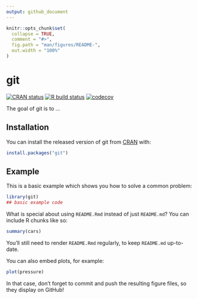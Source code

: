 ```yaml
---
output: github_document
---
```


<!-- README.md is generated from README.Rmd. Please edit that file -->

```r
knitr::opts_chunk$set(
  collapse = TRUE,
  comment = "#>",
  fig.path = "man/figures/README-",
  out.width = "100%"
)
```

# git

<!-- badges: start -->
[![CRAN status](https://www.r-pkg.org/badges/version/git)](https://CRAN.R-project.org/package=git)
[![R build status](https://github.com/randy3k/git/workflows/R-CMD-check/badge.svg)](https://github.com/randy3k/git/actions)
[![codecov](https://codecov.io/gh/randy3k/git/branch/master/graph/badge.svg)](https://codecov.io/gh/randy3k/git)
<!-- badges: end -->

The goal of git is to ...

## Installation

You can install the released version of git from [CRAN](https://CRAN.R-project.org) with:

``` r
install.packages("git")
```

## Example

This is a basic example which shows you how to solve a common problem:

```r
library(git)
## basic example code
```

What is special about using `README.Rmd` instead of just `README.md`? You can include R chunks like so:

```r
summary(cars)
```

You'll still need to render `README.Rmd` regularly, to keep `README.md` up-to-date.

You can also embed plots, for example:

```r
plot(pressure)
```

In that case, don't forget to commit and push the resulting figure files, so they display on GitHub!
